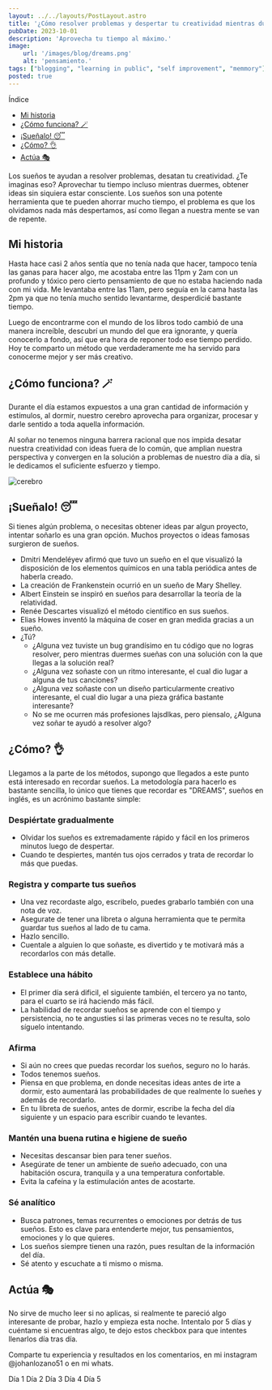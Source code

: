 ```yaml
---
layout: ../../layouts/PostLayout.astro
title: '¿Cómo resolver problemas y despertar tu creatividad mientras duermes? 😴'
pubDate: 2023-10-01
description: 'Aprovecha tu tiempo al máximo.'
image:
    url: '/images/blog/dreams.png'
    alt: 'pensamiento.'
tags: ["blogging", "learning in public", "self improvement", "memmory"]
posted: true
---
```



Índice

- [Mi historia](#mi-historia)
- [¿Cómo funciona? 🪄](#cómo-funciona-)
- [¡Sueñalo! 😴](#sueñalo-)
- [¿Cómo? 👌](#cómo-)
- [Actúa 🎭](#actúa-)

Los sueños te ayudan a resolver problemas, desatan tu creatividad. ¿Te imaginas eso? Aprovechar tu tiempo incluso mientras duermes, obtener ideas sin siquiera estar consciente. Los sueños son una potente herramienta que te pueden ahorrar mucho tiempo, el problema es que los olvidamos nada más despertamos, así como llegan a nuestra mente se van de repente.

## Mi historia

Hasta hace casi 2 años sentía que no tenía nada que hacer, tampoco tenía las ganas para hacer algo, me acostaba entre las 11pm y 2am con un profundo y tóxico pero cierto pensamiento de que no estaba haciendo nada con mi vida. Me levantaba entre las 11am, pero seguía en la cama hasta las 2pm ya que no tenía mucho sentido levantarme, desperdicié bastante tiempo. 

Luego de encontrarme con el mundo de los libros todo cambió de una manera increíble, descubrí un mundo del que era ignorante, y quería conocerlo a fondo, así que era hora de reponer todo ese tiempo perdido. Hoy te comparto un método que verdaderamente me ha servido para conocerme mejor y ser más creativo.

## ¿Cómo funciona? 🪄

Durante el día estamos expuestos a una gran cantidad de información y estímulos, al dormir, nuestro cerebro aprovecha para organizar, procesar y darle sentido a toda aquella información. 

Al soñar no tenemos ninguna barrera racional que nos impida desatar nuestra creatividad con ideas fuera de lo común, que amplian nuestra perspectiva y convergen en la solución a problemas de nuestro día a día, si le dedicamos el suficiente esfuerzo y tiempo. 

![cerebro](https://images.pexels.com/photos/6192337/pexels-photo-6192337.jpeg)

## ¡Sueñalo! 😴

Si tienes algún problema, o necesitas obtener ideas par algun proyecto, intentar soñarlo es una gran opción. Muchos proyectos o ideas famosas surgieron de sueños.


- Dmitri Mendeléyev afirmó que tuvo un sueño en el que visualizó la disposición de los elementos químicos en una tabla periódica antes de haberla creado.
- La creación de Frankenstein ocurrió en un sueño de Mary Shelley.
- Albert Einstein se inspiró en sueños para desarrollar la teoría de la relatividad.
- Renée Descartes visualizó el método científico en sus sueños.
- Elias Howes inventó la máquina de coser en gran medida gracias a un sueño.
- ¿Tú?
  - ¿Alguna vez tuviste un bug grandísimo en tu código que no logras resolver, pero mientras duermes sueñas con una solución con la que llegas a la solución real?
  - ¿Alguna vez soñaste con un ritmo interesante, el cual dio lugar a alguna de tus canciones?
  - ¿Alguna vez soñaste con un diseño particularmente creativo interesante, el cual dio lugar a una pieza gráfica bastante interesante?
  - No se me ocurren más profesiones lajsdlkas, pero piensalo, ¿Alguna vez soñar te ayudó a resolver algo?


## ¿Cómo? 👌


Llegamos a la parte de los métodos, supongo que llegados a este punto está interesado en recordar sueños. La metodología para hacerlo es bastante sencilla, lo único que tienes que recordar es "DREAMS", sueños en inglés, es un acrónimo bastante simple:


### Despiértate gradualmente  
- Olvidar los sueños es extremadamente rápido y fácil en los primeros minutos luego de despertar. 
- Cuando te despiertes, mantén tus ojos cerrados y trata de recordar lo más que puedas.
### Registra y comparte tus sueños
- Una vez recordaste algo, escribelo, puedes grabarlo también con una nota de voz.
- Asegurate de tener una libreta o alguna herramienta que te permita guardar tus sueños al lado de tu cama.
- Hazlo sencillo.
- Cuentale a alguien lo que soñaste, es divertido y te motivará más a recordarlos con más detalle.
### Establece una hábito 
- El primer día será dificil, el siguiente también, el tercero ya no tanto, para el cuarto se irá haciendo más fácil.
- La habilidad de recordar sueños se aprende con el tiempo y persistencia, no te angusties si las primeras veces no te resulta, solo síguelo intentando.
### Afirma
- Si aún no crees que puedas recordar los sueños, seguro no lo harás.
- Todos tenemos sueños.
- Piensa en que problema, en donde necesitas ideas antes de irte a dormir, esto aumentará las probabilidades de que realmente lo sueñes y además de recordarlo.
- En tu libreta de sueños, antes de dormir, escribe la fecha del día siguiente y un espacio para escribir cuando te levantes.
### Mantén una buena rutina e higiene de sueño
- Necesitas descansar bien para tener sueños.
- Asegúrate de tener un ambiente de sueño adecuado, con una habitación oscura, tranquila y a una temperatura confortable. 
- Evita la cafeína y la estimulación antes de acostarte.
### Sé analítico 
- Busca patrones, temas recurrentes o emociones por detrás de tus sueños. Esto es clave para entenderte mejor, tus pensamientos, emociones y lo que quieres.
- Los sueños siempre tienen una razón, pues resultan de la información del día.
- Sé atento y escuchate a ti mismo o misma.


## Actúa 🎭


No sirve de mucho leer si no aplicas, si realmente te pareció algo interesante de probar, hazlo y empieza esta noche. Intentalo por 5 días y cuéntame si encuentras algo, te dejo estos checkbox para que intentes llenarlos día tras día.

Comparte tu experiencia y resultados en los comentarios, en mi instagram @johanlozano51 o en mi whats.

<Checkbox id="dia1" client:load>Día 1</Checkbox>
<Checkbox id="dia2" client:load>Día 2</Checkbox>
<Checkbox id="dia3" client:load>Día 3</Checkbox>
<Checkbox id="dia4" client:load>Día 4</Checkbox>
<Checkbox id="dia5" client:load>Día 5</Checkbox>